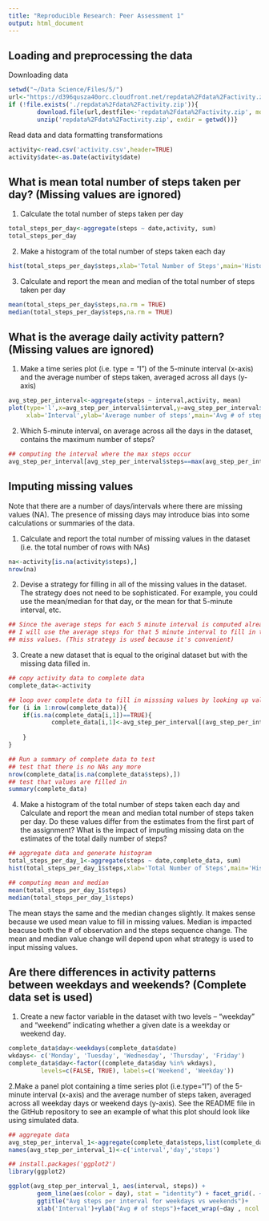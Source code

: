 ---
title: "Reproducible Research: Peer Assessment 1"
output: html_document
---

## Loading and preprocessing the data
Downloading data
```{r setup, include=TRUE}
setwd("~/Data Science/Files/5/")
url<-"https://d396qusza40orc.cloudfront.net/repdata%2Fdata%2Factivity.zip"
if (!file.exists('./repdata%2Fdata%2Factivity.zip')){
        download.file(url,destfile<-'repdata%2Fdata%2Factivity.zip', mode = 'wb')
        unzip('repdata%2Fdata%2Factivity.zip', exdir = getwd())}
```

Read data and data formatting transformations
```{r read, include=TRUE}
activity<-read.csv('activity.csv',header=TRUE)
activity$date<-as.Date(activity$date)
```


## What is mean total number of steps taken per day? (Missing values are ignored)
1. Calculate the total number of steps taken per day
```{r 1-1, include=TRUE}
total_steps_per_day<-aggregate(steps ~ date,activity, sum)
total_steps_per_day
```
2. Make a histogram of the total number of steps taken each day
```{r 1-2, include=TRUE}
hist(total_steps_per_day$steps,xlab='Total Number of Steps',main='Histogram of total number of steps taken each day')
```

3. Calculate and report the mean and median of the total number of steps taken per day
```{r 1-3, include=TRUE}
mean(total_steps_per_day$steps,na.rm = TRUE)
median(total_steps_per_day$steps,na.rm = TRUE)
```


## What is the average daily activity pattern? (Missing values are ignored)
1. Make a time series plot (i.e. type = "l") of the 5-minute interval (x-axis) and the average number of steps taken, averaged across all days (y-axis)

```{r 2-1, include=TRUE}
avg_step_per_interval<-aggregate(steps ~ interval,activity, mean)
plot(type='l',x=avg_step_per_interval$interval,y=avg_step_per_interval$steps,
     xlab='Interval',ylab='Average number of steps',main='Avg # of steps by Interval')
```

2. Which 5-minute interval, on average across all the days in the dataset, contains the maximum number of steps?
```{r 2-2, include=TRUE}
## computing the interval where the max steps occur
avg_step_per_interval[avg_step_per_interval$steps==max(avg_step_per_interval$steps),1]
```


## Imputing missing values
Note that there are a number of days/intervals where there are missing values (NA). The presence of missing days may introduce bias into some calculations or summaries of the data.

1. Calculate and report the total number of missing values in the dataset (i.e. the total number of rows with NAs)

```{r 3-1, include=TRUE}
na<-activity[is.na(activity$steps),]
nrow(na)
```

2. Devise a strategy for filling in all of the missing values in the dataset. The strategy does not need to be sophisticated. For example, you could use the mean/median for that day, or the mean for that 5-minute interval, etc.

```{r 3-2, include=TRUE}
## Since the average steps for each 5 minute interval is computed already,
## I will use the average steps for that 5 minute interval to fill in the 
## miss values. (This strategy is used because it's convenient)
```

3. Create a new dataset that is equal to the original dataset but with the missing data filled in.

```{r 3-3, include=TRUE}
## copy activity data to complete data
complete_data<-activity

## loop over complete data to fill in misssing values by looking up values (by interval) from the avg steps that were computed before
for (i in 1:nrow(complete_data)){
    if(is.na(complete_data[i,1])==TRUE){
            complete_data[i,1]<-avg_step_per_interval[(avg_step_per_interval$interval==complete_data[i,3]),2]
            
    }
}

## Run a summary of complete data to test
## test that there is no NAs any more
nrow(complete_data[is.na(complete_data$steps),])
## test that values are filled in
summary(complete_data)
```

4. Make a histogram of the total number of steps taken each day and Calculate and report the mean and median total number of steps taken per day. Do these values differ from the estimates from the first part of the assignment? What is the impact of imputing missing data on the estimates of the total daily number of steps?

```{r 3-4, include=TRUE}
## aggregate data and generate histogram
total_steps_per_day_1<-aggregate(steps ~ date,complete_data, sum)
hist(total_steps_per_day_1$steps,xlab='Total Number of Steps',main='Histogram of total number of steps taken each day (complete data set)')

## computing mean and median
mean(total_steps_per_day_1$steps)
median(total_steps_per_day_1$steps)

``` 

The mean stays the same and the median changes slightly. It makes sense because we used mean value to fill in missing values. Median is impacted beacuse both the # of observation and the steps sequence change. The mean and median value change will depend upon what strategy is used to input missing values.


## Are there differences in activity patterns between weekdays and weekends? (Complete data set is used)
1. Create a new factor variable in the dataset with two levels – “weekday” and “weekend” indicating whether a given date is a weekday or weekend day.
```{r 4-1, include=TRUE}
complete_data$day<-weekdays(complete_data$date)
wkdays<- c('Monday', 'Tuesday', 'Wednesday', 'Thursday', 'Friday')
complete_data$day<-factor((complete_data$day %in% wkdays), 
         levels=c(FALSE, TRUE), labels=c('Weekend', 'Weekday'))
```

2.Make a panel plot containing a time series plot (i.e.type="l") of the 5-minute interval (x-axis) and the average number of steps taken, averaged across all weekday days or weekend days (y-axis). See the README file in the GitHub repository to see an example of what this plot should look like using simulated data.
```{r 4-2, include=TRUE}
## aggregate data
avg_step_per_interval_1<-aggregate(complete_data$steps,list(complete_data$interval,complete_data$day), mean) 
names(avg_step_per_interval_1)<-c('interval','day','steps')

## install.packages('ggplot2')
library(ggplot2)

ggplot(avg_step_per_interval_1, aes(interval, steps)) + 
        geom_line(aes(color = day), stat = "identity") + facet_grid(. ~ day)+
        ggtitle("Avg steps per interval for weekdays vs weekends")+
        xlab('Interval')+ylab("Avg # of steps")+facet_wrap(~day , ncol = 1, nrow=2)
```

